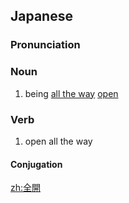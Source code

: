 ==Japanese==
{{ja-kanjitab|ぜん|かい|yomi=on}}

===Pronunciation===
{{ja-pron|ぜんかい|y=on}}

===Noun===
{{ja-noun|ぜんかい}}

# being [[all the way]] [[open]]

===Verb===
{{ja-verb-suru|tr=trans|ぜんかい}}

# open all the way

====Conjugation====
{{ja-suru|ぜんかい}}

[[zh:全開]]